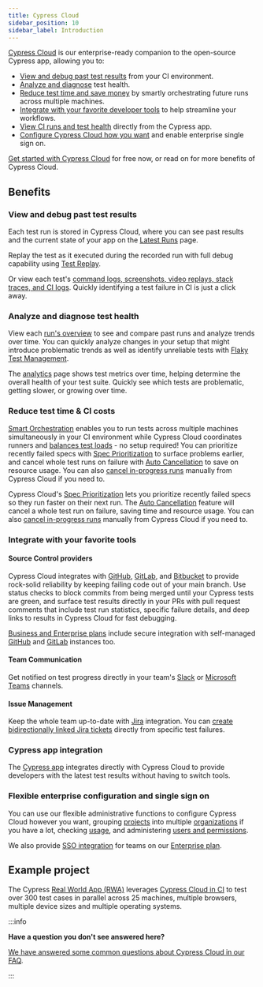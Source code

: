 ```yaml
---
title: Cypress Cloud
sidebar_position: 10
sidebar_label: Introduction
---
```


[Cypress Cloud](https://on.cypress.io/cloud) is our enterprise-ready companion
to the open-source Cypress app, allowing you to:

- [View and debug past test results](#View-and-debug-past-test-results) from your CI environment.
- [Analyze and diagnose](#Analyze-and-diagnose-test-health) test health.
- [Reduce test time and save money](#Reduce-test-time--CI-costs) by smartly
  orchestrating future runs across multiple machines.
- [Integrate with your favorite developer tools](#Integrate-with-your-favorite-tools)
  to help streamline your workflows.
- [View CI runs and test health](#Cypress-app-integration) directly from the
  Cypress app.
- [Configure Cypress Cloud how you want](#Flexible-enterprise-configuration-and-single-sign-on) and enable enterprise single sign on.

[Get started with Cypress Cloud](/guides/cloud/getting-started) for free now, or
read on for more benefits of Cypress Cloud.

## Benefits

### View and debug past test results

Each test run is stored in Cypress Cloud, where you can see past results and the
current state of your app on the [Latest Runs](/guides/cloud/debugging/recorded-runs) page.

Replay the test as it executed during the recorded run with full debug capability using [<Logo src="/img/guides/cloud/test-replay/replay-icon.svg" /> Test Replay](/guides/cloud/debugging/test-replay).

Or view each test's
[command logs, screenshots, video replays, stack traces, and CI logs](/guides/cloud/debugging/recorded-runs#Test-detail-sidebar).
Quickly identifying a test failure in CI is just a click away.

<DocsVideo src="https://vimeo.com/806005654" />

### Analyze and diagnose test health

View each [run's overview](/guides/cloud/debugging/recorded-runs#Overview-tab) to see and compare
past runs and analyze trends over time. You can quickly analyze changes in your
setup that might introduce problematic trends as well as identify unreliable
tests with [Flaky Test Management](/guides/cloud/flaky-test-management).

<DocsVideo src="https://vimeo.com/806900039" />

The [analytics](/guides/cloud/analytics) page shows test metrics over time,
helping determine the overall health of your test suite. Quickly see which tests
are problematic, getting slower, or growing over time.

<DocsImage
  src="/img/guides/cloud/analytics/analytics-runstatus.jpg"
  alt="Analytics run status"
/>

### Reduce test time & CI costs

[Smart Orchestration](/guides/cloud/smart-orchestration/overview) enables you to run
tests across multiple machines simultaneously in your CI environment while
Cypress Cloud coordinates runners and
[balances test loads](/guides/cloud/smart-orchestration/load-balancing#Balance-strategy) -
no setup required! You can prioritize recently failed specs with
[Spec Prioritization](/guides/cloud/smart-orchestration/spec-prioritization) to
surface problems earlier, and cancel whole test runs on failure with
[Auto Cancellation](/guides/cloud/smart-orchestration/run-cancellation) to save
on resource usage. You can also
[cancel in-progress runs](/guides/cloud/debugging/recorded-runs#Run-cancellation) manually
from Cypress Cloud if you need to.

<DocsImage
  src="/img/dashboard/introduction/orchestration-diagram.png"
  alt="Diagram comparing serial and parallel test configurations"
/>

Cypress Cloud's
[Spec Prioritization](/guides/cloud/smart-orchestration/spec-prioritization)
lets you prioritize recently failed specs so they run faster on their next run.
The [Auto Cancellation](/guides/cloud/smart-orchestration/run-cancellation)
feature will cancel a whole test run on failure, saving time and resource usage.
You can also [cancel in-progress runs](/guides/cloud/debugging/recorded-runs#Run-cancellation)
manually from Cypress Cloud if you need to.

### Integrate with your favorite tools

#### Source Control providers

Cypress Cloud integrates with [GitHub](/guides/cloud/integrations/source-control/github),
[GitLab](/guides/cloud/integrations/source-control/gitlab), and
[Bitbucket](/guides/cloud/integrations/source-control/bitbucket) to provide rock-solid
reliability by keeping failing code out of your main branch. Use status checks
to block commits from being merged until your Cypress tests are green, and
surface test results directly in your PRs with pull request comments that
include test run statistics, specific failure details, and deep links to results
in Cypress Cloud for fast debugging.

[Business and Enterprise plans](https://www.cypress.io/pricing/) include secure
integration with self-managed
[GitHub](https://docs.github.com/en/enterprise-server@3.5/admin/overview/about-github-enterprise-server)
and [GitLab](https://docs.gitlab.com/ee/subscriptions/self_managed/) instances
too.

<DocsImage
  src="/img/guides/cloud/integrations/github/status-checks-per-spec.jpg"
  alt="Status checks per spec"
/>

#### Team Communication

Get notified on test progress directly in your team's
[Slack](/guides/cloud/integrations/slack) or
[Microsoft Teams](/guides/cloud/integrations/teams) channels.

<DocsImage
  src="/img/dashboard/slack-integration/cypress-slack-integration-channel-feed.jpg"
  alt="Cypress notification feed in Slack channel"
  width={560}
/>

#### Issue Management

Keep the whole team up-to-date with [Jira](/guides/cloud/integrations/jira)
integration. You can
[create bidirectionally linked Jira tickets](/guides/cloud/integrations/jira#Creating-a-Jira-issue-for-a-test-case)
directly from specific test failures.

### Cypress app integration

The [Cypress app](/guides/cloud/debugging/recorded-runs#Cypress-App) integrates directly with
Cypress Cloud to provide developers with the latest test results without having
to switch tools.

<DocsImage
  src="/img/guides/core-concepts/cypress-app/debug-page.png"
  alt="Debug"
/>

### Flexible enterprise configuration and single sign on

You can use our flexible administrative functions to configure Cypress Cloud however you want, grouping
[projects](/guides/cloud/account-management/projects) into multiple
[organizations](/guides/cloud/account-management/organizations) if you have a
lot, checking [usage](/guides/cloud/account-management/billing-and-usage), and
administering
[users and permissions](/guides/cloud/account-management/users#User-roles).

We also provide [SSO integration](/guides/cloud/account-management/enterprise-sso)
for teams on our [Enterprise plan](https://www.cypress.io/pricing/).

## Example project

The Cypress
[Real World App (RWA)](https://github.com/cypress-io/cypress-realworld-app)
leverages [Cypress Cloud in CI](https://cloud.cypress.io/projects/7s5okt) to
test over 300 test cases in parallel across 25 machines, multiple browsers,
multiple device sizes and multiple operating systems.

:::info

<strong>Have a question you don't see answered here?</strong>

[We have answered some common questions about Cypress Cloud in our FAQ](/faq/questions/cloud-faq).

:::
